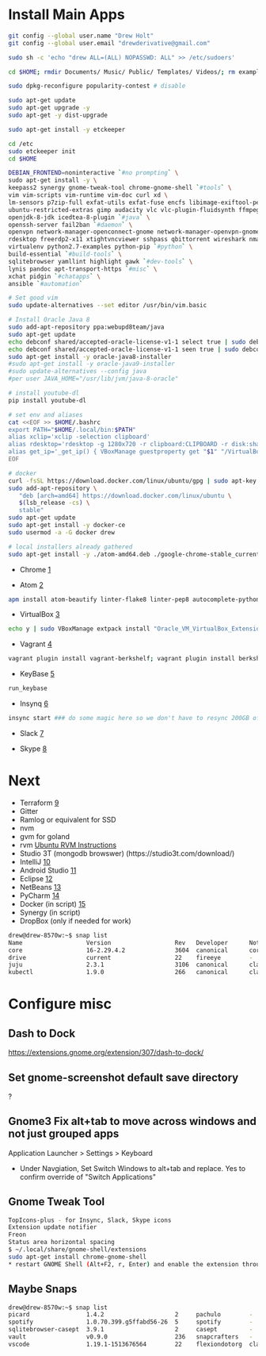 =Install Main Apps=
<syntaxhighlight lang=bash>
git config --global user.name "Drew Holt"
git config --global user.email "drewderivative@gmail.com"

sudo sh -c 'echo "drew ALL=(ALL) NOPASSWD: ALL" >> /etc/sudoers'

cd $HOME; rmdir Documents/ Music/ Public/ Templates/ Videos/; rm examples.desktop

sudo dpkg-reconfigure popularity-contest # disable

sudo apt-get update
sudo apt-get upgrade -y
sudo apt-get -y dist-upgrade

sudo apt-get install -y etckeeper

cd /etc
sudo etckeeper init
cd $HOME

DEBIAN_FRONTEND=noninteractive `#no prompting` \
sudo apt-get install -y \
keepass2 synergy gnome-tweak-tool chrome-gnome-shell `#tools` \
vim vim-scripts vim-runtime vim-doc curl xd \
lm-sensors p7zip-full exfat-utils exfat-fuse encfs libimage-exiftool-perl `#systools` \
ubuntu-restricted-extras gimp audacity vlc vlc-plugin-fluidsynth ffmpeg atomicparsley `#media` \
openjdk-8-jdk icedtea-8-plugin `#java` \
openssh-server fail2ban `#daemon` \
openvpn network-manager-openconnect-gnome network-manager-openvpn-gnome `#network-client` \
rdesktop freerdp2-x11 xtightvncviewer sshpass qbittorrent wireshark nmap nikto chkrootkit wavemon namebench apache2-utils mailutils `#netutils` \
virtualenv python2.7-examples python-pip `#python` \
build-essential `#build-tools` \
sqlitebrowser yamllint highlight gawk `#dev-tools` \
lynis pandoc apt-transport-https `#misc` \
xchat pidgin `#chatapps` \
ansible `#automation`

# Set good vim
sudo update-alternatives --set editor /usr/bin/vim.basic

# Install Oracle Java 8
sudo add-apt-repository ppa:webupd8team/java
sudo apt-get update
echo debconf shared/accepted-oracle-license-v1-1 select true | sudo debconf-set-selections
echo debconf shared/accepted-oracle-license-v1-1 seen true | sudo debconf-set-selections
sudo apt-get install -y oracle-java8-installer
#sudo apt-get install -y oracle-java9-installer
#sudo update-alternatives --config java
#per user JAVA_HOME="/usr/lib/jvm/java-8-oracle"

# install youtube-dl
pip install youtube-dl

# set env and aliases
cat <<EOF >> $HOME/.bashrc
export PATH="$HOME/.local/bin:$PATH"
alias xclip='xclip -selection clipboard'
alias rdesktop='rdesktop -g 1280x720 -r clipboard:CLIPBOARD -r disk:share=/home/drew'
alias get_ip='_get_ip() { VBoxManage guestproperty get "$1" "/VirtualBox/GuestInfo/Net/1/V4/IP";}; _get_ip'
EOF

# docker
curl -fsSL https://download.docker.com/linux/ubuntu/gpg | sudo apt-key add -
sudo add-apt-repository \
   "deb [arch=amd64] https://download.docker.com/linux/ubuntu \
   $(lsb_release -cs) \
   stable"
sudo apt-get update
sudo apt-get install -y docker-ce
sudo usermod -a -G docker drew

# local installers already gathered
sudo apt-get install -y ./atom-amd64.deb ./google-chrome-stable_current_amd64.deb ./insync_1.4.4.37065-artful_amd64.deb ./slack-desktop-3.1.0-amd64.deb ./vagrant_2.0.3_x86_64.deb ./virtualbox-5.2_5.2.8-121009_Ubuntu_zesty_amd64.deb ./skypeforlinux-64.deb ./keybase_amd64.deb
</syntaxhighlight>

* Chrome [https://www.google.com/chrome/]

* Atom [https://atom.io/]
<syntaxhighlight lang=bash>
apm install atom-beautify linter-flake8 linter-pep8 autocomplete-python django-templates script-runner teletype
</syntaxhighlight>

* VirtualBox [https://www.virtualbox.org/]
<syntaxhighlight lang=bash>
echo y | sudo VBoxManage extpack install "Oracle_VM_VirtualBox_Extension_Pack-5.2.8.vbox-extpack"
</syntaxhighlight>

* Vagrant [https://www.vagrantup.com/]

<syntaxhighlight lang=bash>
vagrant plugin install vagrant-berkshelf; vagrant plugin install berkshelf
</syntaxhighlight>

* KeyBase [https://keybase.io]
<syntaxhighlight lang=bash>
run_keybase
</syntaxhighlight>

* Insynq [https://www.insynchq.com/downloads]
<syntaxhighlight lang=bash>
insync start ### do some magic here so we don't have to resync 200GB of google drive
</syntaxhighlight>

* Slack [https://slack.com/downloads/linux]

* Skype [https://www.skype.com/en/get-skype/skype-for-linux/]

= Next =
* Terraform [https://www.terraform.io/]
* Gitter
* Ramlog or equivalent for SSD
* nvm
* gvm for goland
* rvm [https://github.com/rvm/ubuntu_rvm Ubuntu RVM Instructions]
* Studio 3T (mongodb browswer) (https://studio3t.com/download/)
* IntelliJ [https://www.jetbrains.com/idea/download/]
* Android Studio [https://developer.android.com/studio/index.html]
* Eclipse [https://www.eclipse.org/]
* NetBeans [https://netbeans.org/downloads/]
* PyCharm [https://www.jetbrains.com/pycharm/download/#section=linux]
* Docker (in script) [https://docs.docker.com/install/linux/docker-ce/ubuntu/#upgrade-docker-ce]
* Synergy (in script)
* DropBox (only if needed for work)

<syntaxhighlight lang=bash>
drew@drew-8570w:~$ snap list
Name                  Version                  Rev   Developer      Notes
core                  16-2.29.4.2              3604  canonical      core
drive                 current                  22    fireeye        -
juju                  2.3.1                    3106  canonical      classic
kubectl               1.9.0                    266   canonical      classic
</syntaxhighlight>

=Configure misc=
== Dash to Dock ==
https://extensions.gnome.org/extension/307/dash-to-dock/

==  Set gnome-screenshot default save directory ==
?
== Gnome3 Fix alt+tab to move across windows and not just grouped apps ==
Application Launcher > Settings > Keyboard
* Under Navgiation, Set Switch Windows to alt+tab and replace. Yes to confirm override of "Switch Applications"

== Gnome Tweak Tool ==
<syntaxhighlight lang=bash>
TopIcons-plus - for Insync, Slack, Skype icons
Extension update notifier
Freon
Status area horizontal spacing
$ ~/.local/share/gnome-shell/extensions
sudo apt-get install chrome-gnome-shell
* restart GNOME Shell (Alt+F2, r, Enter) and enable the extension through gnome-tweak-tool.
</syntaxhighlight>

==Maybe Snaps==
<syntaxhighlight lang=bash>
drew@drew-8570w:~$ snap list
picard                1.4.2                    2     pachulo        -
spotify               1.0.70.399.g5ffabd56-26  5     spotify        -
sqlitebrowser-casept  3.9.1                    2     casept         -
vault                 v0.9.0                   236   snapcrafters   -
vscode                1.19.1-1513676564        22    flexiondotorg  classic
</syntaxhighlight>